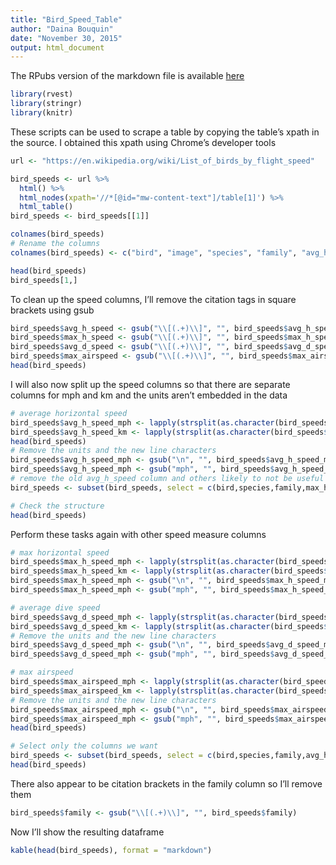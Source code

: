 ```yaml
---
title: "Bird_Speed_Table"
author: "Daina Bouquin"
date: "November 30, 2015"
output: html_document
---
```


The RPubs version of the markdown file is available [here](http://rpubs.com/dbouquin/IS607_final_birdspeedtable)

```r
library(rvest)
library(stringr)
library(knitr)
```

These scripts can be used to scrape a table by copying the table's xpath in the source. 
I obtained this xpath using Chrome's developer tools
```r
url <- "https://en.wikipedia.org/wiki/List_of_birds_by_flight_speed"

bird_speeds <- url %>%
  html() %>%
  html_nodes(xpath='//*[@id="mw-content-text"]/table[1]') %>%
  html_table()
bird_speeds <- bird_speeds[[1]]

colnames(bird_speeds)
# Rename the columns
colnames(bird_speeds) <- c("bird", "image", "species", "family", "avg_h_speed", "max_h_speed", "avg_d_speed", "max_airspeed", "flight")

head(bird_speeds)
bird_speeds[1,]
```

To clean up the speed columns, I'll remove the citation tags in square brackets using gsub
```r
bird_speeds$avg_h_speed <- gsub("\\[(.+)\\]", "", bird_speeds$avg_h_speed)
bird_speeds$max_h_speed <- gsub("\\[(.+)\\]", "", bird_speeds$max_h_speed)
bird_speeds$avg_d_speed <- gsub("\\[(.+)\\]", "", bird_speeds$avg_d_speed)
bird_speeds$max_airspeed <- gsub("\\[(.+)\\]", "", bird_speeds$max_airspeed)
head(bird_speeds)
```

I will also now split up the speed columns so that there are separate columns for mph and km and the units aren't embedded in the data

```r
# average horizontal speed
bird_speeds$avg_h_speed_mph <- lapply(strsplit(as.character(bird_speeds$avg_h_speed), "km/h"), "[", 2)
bird_speeds$avg_h_speed_km <- lapply(strsplit(as.character(bird_speeds$avg_h_speed), "km/h"), "[", 1)
head(bird_speeds)
# Remove the units and the new line characters
bird_speeds$avg_h_speed_mph <- gsub("\n", "", bird_speeds$avg_h_speed_mph)
bird_speeds$avg_h_speed_mph <- gsub("mph", "", bird_speeds$avg_h_speed_mph)
# remove the old avg_h_speed column and others likely to not be useful
bird_speeds <- subset(bird_speeds, select = c(bird,species,family,max_h_speed,avg_d_speed,max_airspeed,avg_h_speed_mph, avg_h_speed_km))

# Check the structure
head(bird_speeds)
```
Perform these tasks again with other speed measure columns
```r
# max horizontal speed
bird_speeds$max_h_speed_mph <- lapply(strsplit(as.character(bird_speeds$max_h_speed), "km/h"), "[", 2)
bird_speeds$max_h_speed_km <- lapply(strsplit(as.character(bird_speeds$max_h_speed), "km/h"), "[", 1)
bird_speeds$max_h_speed_mph <- gsub("\n", "", bird_speeds$max_h_speed_mph)
bird_speeds$max_h_speed_mph <- gsub("mph", "", bird_speeds$max_h_speed_mph)

# average dive speed
bird_speeds$avg_d_speed_mph <- lapply(strsplit(as.character(bird_speeds$avg_d_speed), "km/h"), "[", 2)
bird_speeds$avg_d_speed_km <- lapply(strsplit(as.character(bird_speeds$avg_d_speed), "km/h"), "[", 1)
# Remove the units and the new line characters
bird_speeds$avg_d_speed_mph <- gsub("\n", "", bird_speeds$avg_d_speed_mph)
bird_speeds$avg_d_speed_mph <- gsub("mph", "", bird_speeds$avg_d_speed_mph)

# max airspeed
bird_speeds$max_airspeed_mph <- lapply(strsplit(as.character(bird_speeds$max_airspeed), "km/h"), "[", 2)
bird_speeds$max_airspeed_km <- lapply(strsplit(as.character(bird_speeds$max_airspeed), "km/h"), "[", 1)
# Remove the units and the new line characters
bird_speeds$max_airspeed_mph <- gsub("\n", "", bird_speeds$max_airspeed_mph)
bird_speeds$max_airspeed_mph <- gsub("mph", "", bird_speeds$max_airspeed_mph)
head(bird_speeds)

# Select only the columns we want
bird_speeds <- subset(bird_speeds, select = c(bird,species,family,avg_h_speed_mph, avg_h_speed_km,max_h_speed_mph, max_h_speed_km, avg_d_speed_mph, avg_d_speed_km, max_airspeed_mph, max_airspeed_km ))
head(bird_speeds)
```
There also appear to be citation brackets in the family column so I'll remove them
```r
bird_speeds$family <- gsub("\\[(.+)\\]", "", bird_speeds$family)
```
Now I'll show the resulting dataframe
```r
kable(head(bird_speeds), format = "markdown")
```
